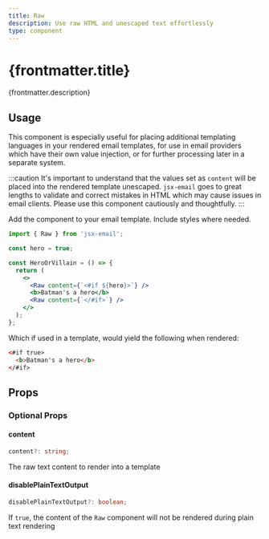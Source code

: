```yaml
---
title: Raw
description: Use raw HTML and unescaped text effortlessly
type: component
---
```



<h1>{frontmatter.title}</h1>
<p>{frontmatter.description}</p>

<Install type={frontmatter.type} />

## Usage

This component is especially useful for placing additional templating languages in your rendered email templates, for use in email providers which have their own value injection, or for further processing later in a separate system.

:::caution
It's important to understand that the values set as `content` will be placed into the rendered template unescaped. `jsx-email` goes to great lengths to validate and correct mistakes in HTML which may cause issues in email clients. Please use this component cautiously and thoughtfully.
:::

Add the component to your email template. Include styles where needed.

```jsx
import { Raw } from 'jsx-email';

const hero = true;

const HeroOrVillain = () => {
  return (
    <>
      <Raw content={`<#if ${hero}>`} />
      <b>Batman's a hero</b>
      <Raw content={`</#if>`} />
    </>
  );
};
```

Which if used in a template, would yield the following when rendered:

```html
<#if true>
  <b>Batman's a hero</b>
</#if>
```

## Props

### Optional Props

#### content

```ts
content?: string;
```

The raw text content to render into a template

#### disablePlainTextOutput

```ts
disablePlainTextOutput?: boolean;
```

If `true`, the content of the `Raw` component will not be rendered during plain text rendering
